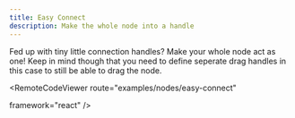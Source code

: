 ```yaml
---
title: Easy Connect
description: Make the whole node into a handle
---
```





<ExampleLayout>
  Fed up with tiny little connection handles? Make your whole node act as one!
  Keep in mind though that you need to define seperate drag handles in this case
  to still be able to drag the node.
  
<RemoteCodeViewer
  route="examples/nodes/easy-connect"
  
  framework="react"
/>

</ExampleLayout>
